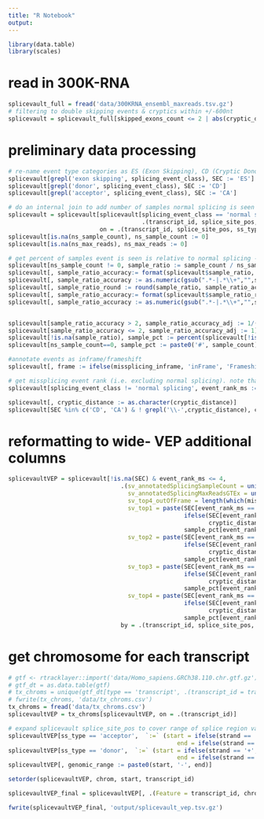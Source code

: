 ```yaml
---
title: "R Notebook"
output: 
---
```


```r
library(data.table)
library(scales)
```
# read in 300K-RNA

```r
splicevault_full = fread('data/300KRNA_ensembl_maxreads.tsv.gz')
# filtering to double skipping events & cryptics within +/-600nt
splicevault = splicevault_full[skipped_exons_count <= 2 | abs(cryptic_distance) <= 600 | splicing_event_class == 'normal splicing']
```



# preliminary data processing
```r
# re-name event type categories as ES (Exon Skipping), CD (Cryptic Donor), CA (Cryptic Acceptor)
splicevault[grepl('exon skipping', splicing_event_class), SEC := 'ES']
splicevault[grepl('donor', splicing_event_class), SEC := 'CD']
splicevault[grepl('acceptor', splicing_event_class), SEC := 'CA']

# do an internal join to add number of samples normal splicing is seen in to every row
splicevault = splicevault[splicevault[splicing_event_class == 'normal splicing', 
                                      .(transcript_id, splice_site_pos, ss_type, ns_sample_count = sample_count, ns_max_reads = max_reads)], 
                          on = .(transcript_id, splice_site_pos, ss_type)]
splicevault[is.na(ns_sample_count), ns_sample_count := 0]
splicevault[is.na(ns_max_reads), ns_max_reads := 0]

# get percent of samples event is seen is relative to normal splicing - need to do some adjustment to get appropriate digits in percent form
splicevault[ns_sample_count != 0, sample_ratio := sample_count / ns_sample_count]
splicevault[, sample_ratio_accuracy:= format(splicevault$sample_ratio, scientific = TRUE)]
splicevault[, sample_ratio_accuracy := as.numeric(gsub(".*-|.*\\+","",sample_ratio_accuracy))]
splicevault[, sample_ratio_round := round(sample_ratio, sample_ratio_accuracy)]
splicevault[, sample_ratio_accuracy:= format(splicevault$sample_ratio_round, scientific = TRUE)]
splicevault[, sample_ratio_accuracy := as.numeric(gsub(".*-|.*\\+","",sample_ratio_accuracy))]


splicevault[sample_ratio_accuracy > 2, sample_ratio_accuracy_adj := 1/(10^(sample_ratio_accuracy - 2))]
splicevault[sample_ratio_accuracy <= 2, sample_ratio_accuracy_adj := 1]
splicevault[!is.na(sample_ratio), sample_pct := percent(splicevault[!is.na(sample_ratio)]$sample_ratio, accuracy = splicevault[!is.na(sample_ratio)]$sample_ratio_accuracy_adj)]
splicevault[ns_sample_count==0, sample_pct := paste0('#', sample_count)]

#annotate events as inframe/frameshift
splicevault[, frame := ifelse(missplicing_inframe, 'inFrame', 'Frameshift')]

# get missplicing event rank (i.e. excluding normal splicing). note that normal splicing isn't necessarily ranked 1 at every splice-site
splicevault[splicing_event_class != 'normal splicing', event_rank_ms := rowid(splice_site_pos, ss_type, transcript_id)]

splicevault[, cryptic_distance := as.character(cryptic_distance)]
splicevault[SEC %in% c('CD', 'CA') & ! grepl('\\-',cryptic_distance), cryptic_distance := paste0('+',cryptic_distance)]

```



# reformatting to wide- VEP additional columns

```r

splicevaultVEP = splicevault[!is.na(SEC) & event_rank_ms <= 4, 
                                .(sv_annotatedSplicingSampleCount = unique(ns_sample_count),
                                  sv_annotatedSplicingMaxReadsGTEx = unique(ns_max_reads),
                                  sv_top4_outOfFrame = length(which(missplicing_inframe == 'FALSE')),
                                  sv_top1 = paste(SEC[event_rank_ms == 1], 
                                                  ifelse(SEC[event_rank_ms == 1] == 'ES', skipped_exons_id[event_rank_ms == 1], 
                                                         cryptic_distance[event_rank_ms == 1]), 
                                                  sample_pct[event_rank_ms == 1], frame[event_rank_ms == 1], sep = ';'),
                                  sv_top2 = paste(SEC[event_rank_ms == 2], 
                                                  ifelse(SEC[event_rank_ms == 2] == 'ES', skipped_exons_id[event_rank_ms == 2], 
                                                         cryptic_distance[event_rank_ms == 2]), 
                                                  sample_pct[event_rank_ms == 2], frame[event_rank_ms == 2], sep = ';'),
                                  sv_top3 = paste(SEC[event_rank_ms == 3], 
                                                  ifelse(SEC[event_rank_ms == 3] == 'ES', skipped_exons_id[event_rank_ms == 3], 
                                                         cryptic_distance[event_rank_ms == 3]), 
                                                  sample_pct[event_rank_ms == 3], frame[event_rank_ms == 3], sep = ';'),
                                  sv_top4 = paste(SEC[event_rank_ms == 4], 
                                                  ifelse(SEC[event_rank_ms == 4] == 'ES', skipped_exons_id[event_rank_ms == 4], 
                                                         cryptic_distance[event_rank_ms == 4]), 
                                                  sample_pct[event_rank_ms == 4], frame[event_rank_ms == 4], sep = ';')),
                                by = .(transcript_id, splice_site_pos, ss_type, strand)]
```

# get chromosome for each transcript

```r
# gtf <- rtracklayer::import('data/Homo_sapiens.GRCh38.110.chr.gtf.gz')
# gtf_dt = as.data.table(gtf)
# tx_chroms = unique(gtf_dt[type == 'transcript', .(transcript_id = transcript_id, chrom = paste0('chr', seqnames))])
# fwrite(tx_chroms, 'data/tx_chroms.csv')
tx_chroms = fread('data/tx_chroms.csv')
splicevaultVEP = tx_chroms[splicevaultVEP, on = .(transcript_id)]
```

```r

# expand splicevault splice_site_pos to cover range of splice region variant positions (-3:+8 for donor, -17:+3 for acceptor)
splicevaultVEP[ss_type == 'acceptor',  `:=` (start = ifelse(strand == '+', splice_site_pos - 16, splice_site_pos -3), 
                                                end = ifelse(strand == '+', splice_site_pos + 3, splice_site_pos + 16))]
splicevaultVEP[ss_type == 'donor',  `:=` (start = ifelse(strand == '+', splice_site_pos - 3, splice_site_pos -7), 
                                                end = ifelse(strand == '+', splice_site_pos + 7, splice_site_pos +3))]
splicevaultVEP[, genomic_range := paste0(start, '-', end)]

setorder(splicevaultVEP, chrom, start, transcript_id)

splicevaultVEP_final = splicevaultVEP[, .(Feature = transcript_id, chrom, genomic_range, sv_annotatedSplicingSampleCount, sv_annotatedSplicingMaxReadsGTEx, sv_top4_outOfFrame, sv_top1, sv_top2, sv_top3, sv_top4)]

fwrite(splicevaultVEP_final, 'output/splicevault_vep.tsv.gz')
```


